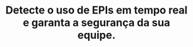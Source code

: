 ---
# title: "Com nossa tecnologia de visão computacional, identifique facilmente violações de segurança e tome ação imediata."
title: "Detecte o uso de EPIs em tempo real e garanta a segurança da sua equipe."
publishedAt: "2024-04-08"
images:
  - "/images/projects/project-01/video-01.mp4"
---